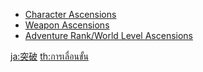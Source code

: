 {{Disambiguation}}
*[[Character#Ascensions|Character Ascensions]]
*[[Weapon#Ascensions|Weapon Ascensions]]
*[[Adventure Rank#World Level and Ascension|Adventure Rank/World Level Ascensions]]

[[ja:突破]]
[[th:การเลื่อนขั้น]]